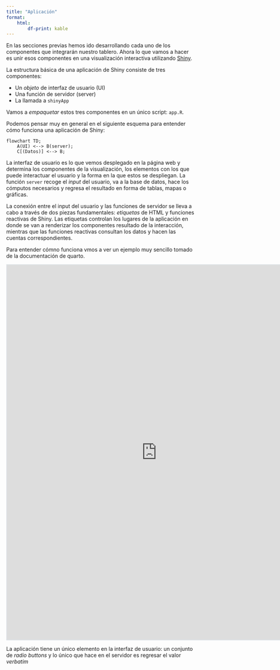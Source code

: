 ```yaml
---
title: "Aplicación"
format: 
    html:
        df-print: kable
---
```


En las secciones previas hemos ido desarrollando cada uno de los componentes que integrarán nuestro tablero. Ahora lo que vamos a hacer es unir esos componentes en una visualización interactiva utilizando [Shiny](https://shiny.rstudio.com/).

La estructura básica de una aplicación de Shiny consiste de tres componentes:

* Un _objeto_ de interfaz de usuario (UI)
* Una función de servidor (server)
* La llamada a `shinyApp`

Vamos a _empaquetar_ estos tres componentes en un único script: `app.R`.

Podemos pensar muy en general en el siguiente esquema para entender cómo funciona una aplicación de Shiny:

```mermaid
flowchart TD;
    A(UI) <--> B(server);
    C[(Datos)] <--> B;
```

La interfaz de usuario es lo que vemos desplegado en la página web y determina los componentes de la visualización, los elementos con los que puede interactuar el usuario y la forma en la que estos se despliegan. La función `server` recoge el _input_ del usuario, va a la base de datos, hace los cómputos necesarios y regresa el resultado en forma de tablas, mapas o gráficas.

La conexión entre el input del usuario y las funciones de servidor se lleva a cabo a través de dos piezas fundamentales: _etiquetas_ de HTML y funciones reactivas de Shiny. Las etiquetas controlan los lugares de la aplicación en donde se van a renderizar los componentes resultado de la interacción, mientras que las funciones reactivas consultan los datos y hacen las cuentas correspondientes.

Para entender cómno funciona vmos a ver un ejemplo muy sencillo tomado de la documentación de quarto.

```{=html}
<iframe width="800px" height="1000px" style="border:2px solid #dee2e6;" src="https://minecr.shinyapps.io/shiny_in_quarto/"></iframe>
```

La aplicación tiene un único elemento en la interfaz de usuario: un conjunto de _radio buttons_ y lo único que hace en el servidor es regresar el valor _verbatim_